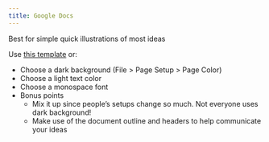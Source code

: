```yaml
---
title: Google Docs
---
```


Best for simple quick illustrations of most ideas

Use [this template](https://docs.google.com/document/d/1JIRErIUuJ6fTgabiFYfCH3x91pyHuytbfa0QLnTfXKM/edit?usp=sharing) or:
- Choose a dark background (File > Page Setup > Page Color)
- Choose a light text color
- Choose a monospace font
- Bonus points
  - Mix it up since people’s setups change so much. Not everyone uses dark background!
  - Make use of the document outline and headers to help communicate your ideas
